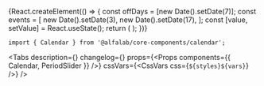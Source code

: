 


<Meta
    title='Компоненты/Calendar'
    component={Calendar}
/>


<!-- Canvas -->

<Story name='Calendar'>
    {React.createElement(() => {
        const offDays = [new Date().setDate(7)];
        const events = [
            new Date().setDate(3),
            new Date().setDate(17),
        ];
        const [value, setValue] = React.useState();
        return (
            <Calendar
                value={value}
                onChange={setValue}
                offDays={offDays}
                events={events}
                defaultView={select('defaultView', ['days', 'months', 'years'], 'days')}
                selectorView={select('selectorView', ['full', 'month-only'], 'full')}
            />
        );
    })}
</Story>


<!-- Docs -->

<ComponentHeader
    name='Calendar'
    version={version}
    package='@alfalab/core-components/calendar'
    stage={2}
    design='https://www.figma.com/file/hqSP3L6qu8UcL3sf18Su1M/Web-Components?node-id=3423%3A6'
/>

```tsx
import { Calendar } from '@alfalab/core-components/calendar';
```

<Tabs
    description={<Description />}
    changelog={<Changelog />}
    props={<Props components={{ Calendar, PeriodSlider }} />}
    cssVars={<CssVars css={`${styles}${vars}`} />}
/>

